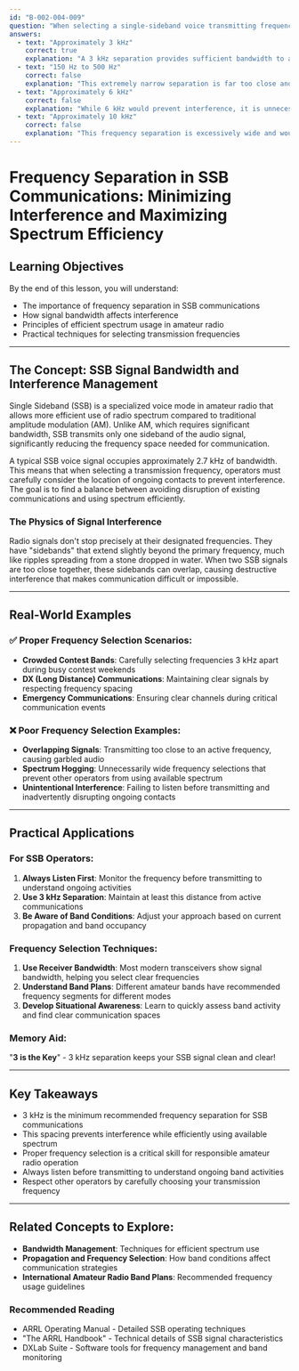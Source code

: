 ```yaml
---
id: "B-002-004-009"
question: "When selecting a single-sideband voice transmitting frequency, what minimum frequency separation from a contact in progress should you allow to minimize interference?"
answers:
  - text: "Approximately 3 kHz"
    correct: true
    explanation: "A 3 kHz separation provides sufficient bandwidth to avoid interfering with an ongoing SSB contact while maintaining efficient spectrum use. This spacing allows for the typical audio bandwidth of a single-sideband signal (which is approximately 2.7 kHz wide) and provides a small buffer to prevent adjacent signal interference. Amateur radio operators use this standard separation to ensure clear communication and respect for ongoing QSOs (conversations)."
  - text: "150 Hz to 500 Hz"
    correct: false
    explanation: "This extremely narrow separation is far too close and would cause significant interference. At such a small frequency difference, the sidebands of the two SSB signals would overlap, creating destructive interference that would make both conversations unintelligible. The narrow bandwidth would prevent either station from communicating clearly."
  - text: "Approximately 6 kHz"
    correct: false
    explanation: "While 6 kHz would prevent interference, it is unnecessarily wide and would waste valuable spectrum space. Amateur radio frequencies are shared resources, and operators are expected to use spectrum efficiently. A 3 kHz separation provides adequate protection without unnecessarily occupying additional frequency space."
  - text: "Approximately 10 kHz"
    correct: false
    explanation: "This frequency separation is excessively wide and would unnecessarily waste valuable amateur radio spectrum. While preventing interference, a 10 kHz separation would be considered inefficient band management, potentially preventing other stations from using the available frequency space."
---
```


# Frequency Separation in SSB Communications: Minimizing Interference and Maximizing Spectrum Efficiency

## Learning Objectives
By the end of this lesson, you will understand:
- The importance of frequency separation in SSB communications
- How signal bandwidth affects interference
- Principles of efficient spectrum usage in amateur radio
- Practical techniques for selecting transmission frequencies

---

## The Concept: SSB Signal Bandwidth and Interference Management

Single Sideband (SSB) is a specialized voice mode in amateur radio that allows more efficient use of radio spectrum compared to traditional amplitude modulation (AM). Unlike AM, which requires significant bandwidth, SSB transmits only one sideband of the audio signal, significantly reducing the frequency space needed for communication.

A typical SSB voice signal occupies approximately 2.7 kHz of bandwidth. This means that when selecting a transmission frequency, operators must carefully consider the location of ongoing contacts to prevent interference. The goal is to find a balance between avoiding disruption of existing communications and using spectrum efficiently.

### The Physics of Signal Interference

Radio signals don't stop precisely at their designated frequencies. They have "sidebands" that extend slightly beyond the primary frequency, much like ripples spreading from a stone dropped in water. When two SSB signals are too close together, these sidebands can overlap, causing destructive interference that makes communication difficult or impossible.

---

## Real-World Examples

### ✅ Proper Frequency Selection Scenarios:
- **Crowded Contest Bands**: Carefully selecting frequencies 3 kHz apart during busy contest weekends
- **DX (Long Distance) Communications**: Maintaining clear signals by respecting frequency spacing
- **Emergency Communications**: Ensuring clear channels during critical communication events

### ❌ Poor Frequency Selection Examples:
- **Overlapping Signals**: Transmitting too close to an active frequency, causing garbled audio
- **Spectrum Hogging**: Unnecessarily wide frequency selections that prevent other operators from using available spectrum
- **Unintentional Interference**: Failing to listen before transmitting and inadvertently disrupting ongoing contacts

---

## Practical Applications

### For SSB Operators:
1. **Always Listen First**: Monitor the frequency before transmitting to understand ongoing activities
2. **Use 3 kHz Separation**: Maintain at least this distance from active communications
3. **Be Aware of Band Conditions**: Adjust your approach based on current propagation and band occupancy

### Frequency Selection Techniques:
1. **Use Receiver Bandwidth**: Most modern transceivers show signal bandwidth, helping you select clear frequencies
2. **Understand Band Plans**: Different amateur bands have recommended frequency segments for different modes
3. **Develop Situational Awareness**: Learn to quickly assess band activity and find clear communication spaces

### Memory Aid:
"**3 is the Key**" - 3 kHz separation keeps your SSB signal clean and clear!

---

## Key Takeaways

- 3 kHz is the minimum recommended frequency separation for SSB communications
- This spacing prevents interference while efficiently using available spectrum
- Proper frequency selection is a critical skill for responsible amateur radio operation
- Always listen before transmitting to understand ongoing band activities
- Respect other operators by carefully choosing your transmission frequency

---

## Related Concepts to Explore:
- **Bandwidth Management**: Techniques for efficient spectrum use
- **Propagation and Frequency Selection**: How band conditions affect communication strategies
- **International Amateur Radio Band Plans**: Recommended frequency usage guidelines

### Recommended Reading
- ARRL Operating Manual - Detailed SSB operating techniques
- "The ARRL Handbook" - Technical details of SSB signal characteristics
- DXLab Suite - Software tools for frequency management and band monitoring